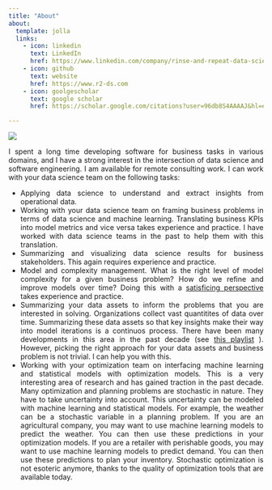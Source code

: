 ```yaml
---
title: "About"
about:
  template: jolla
  links:
    - icon: linkedin
      text: LinkedIn
      href: https://www.linkedin.com/company/rinse-and-repeat-data-science
    - icon: github
      text: website
      href: https://www.r2-ds.com
    - icon: goolgescholar
      text: google scholar
      href: https://scholar.google.com/citations?user=96db8S4AAAAJ&hl=en

---
```


![](logonav_resized.png)

::: {style="text-align: justify"}
I spent a long time developing software for business tasks in various domains, and I have a strong interest in the intersection of data science and software engineering. I am available for remote consulting work. I can work with your data science team on the following tasks:

* Applying data science to understand and extract insights from operational data.
* Working with your data science team on framing business problems in terms of data science and machine learning. Translating business KPIs into model metrics and vice versa takes experience and practice. I have worked with data science teams in the past to help them with this translation.
* Summarizing and visualizing data science results for business stakeholders. This again requires experience and practice.
* Model and complexity management. What is the right level of model complexity for a given business problem? How do we refine and improve models over time? Doing this with a [satisficing perspective](https://en.wikipedia.org/wiki/Satisficing) takes experience and practice. 
* Summarizing your data assets to inform the problems that you are interested in solving. Organizations collect vast quantitites of data over time. Summarizing these data assets so that key insights make their way into model iterations is a continuos process. There have been many developments in this area in the past decade  (see [this playlist](https://www.youtube.com/watch?v=byJ2zujIPh8&list=PLgKuh-lKre13d6vkwc3NrEh2YguAe-XLV) ). However, picking the right approach for your data assets and business problem is not trivial. I can help you with this.
* Working with your optimization team on interfacing machine learning and statistical models with optimization models. This is a very interesting area of research and has gained traction in the past decade. Many optimization and planning problems are stochastic in nature. They have to take uncertainty into account. This uncertainty can be modeled with machine learning and statistical models. For example, the weather can be a stochastic variable in a planning problem. If you are an agricultural company, you may want to use machine learning models to predict the weather. You can then use these predictions in your optimization models. If you are a retailer with perishable goods, you may want to use machine learning models to predict demand. You can then use these predictions to plan your inventory. Stochastic optimization is not esoteric anymore, thanks to the quality of optimization tools that are available today.


:::

